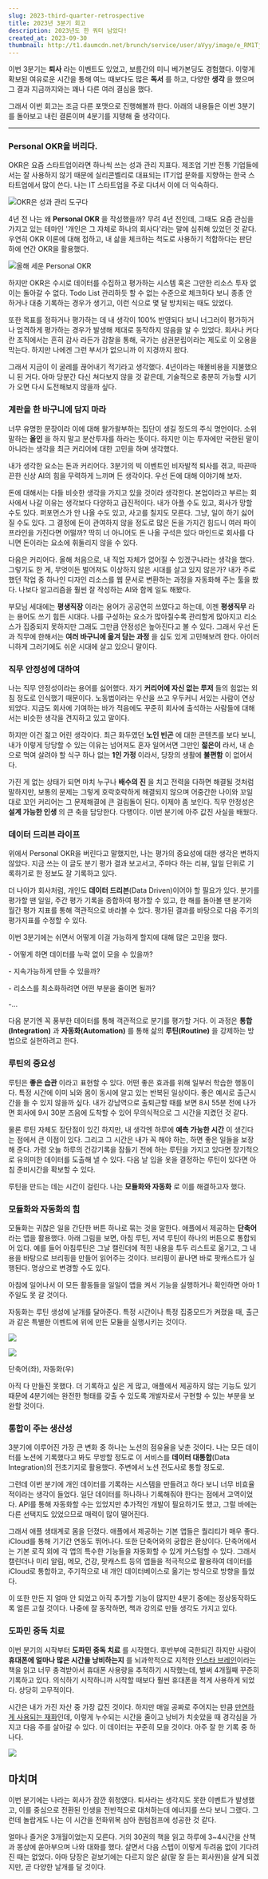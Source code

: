 ```yaml
---
slug: 2023-third-quarter-retrospective
title: 2023년 3분기 회고
description: 2023년도 한 쿼터 남았다!
created_at: 2023-09-30
thumbnail: http://t1.daumcdn.net/brunch/service/user/aVyy/image/e_RM1TjYBdwtPqmj5wCy5Uk-uRw.png
---
```


이번 3분기는 **퇴사** 라는 이벤트도 있었고, 보름간의 미니 베가본딩도 경험했다. 이렇게 확보된 여유로운 시간을 통해 여느 때보다도 많은
**독서** 를 하고, 다양한 **생각** 을 했으며 그 결과 지금까지와는 꽤나 다른 여러 결심을 했다.

그래서 이번 회고는 조금 다른 포맷으로 진행해볼까 한다. 아래의 내용들은 이번 3분기를 돌아보고 내린 결론이며 4분기를 지탱해 줄 생각이다.

---

### Personal OKR을 버리다.

OKR은 요즘 스타트업이라면 하나씩 쓰는 성과 관리 지표다. 제조업 기반 전통 기업들에서는 잘 사용하지 않기 때문에 실리콘벨리로 대표되는
IT기업 문화를 지향하는 한국 스타트업에서 많이 쓴다. 나는 IT 스타트업을 주로 다녀서 이에 더 익숙하다.

![](http://t1.daumcdn.net/brunch/service/user/aVyy/image/gDmw4d-ugUD-9t2wkxUW18LMKic.png)OKR은
성과 관리 도구다

4년 전 나는 왜 **Personal OKR** 을 작성했을까? 무려 4년 전인데, 그때도 요즘 관심을 가지고 있는 테마인 '개인은 그
자체로 하나의 회사다'라는 말에 심취해 있었던 것 같다. 우연히 OKR 이론에 대해 접하고, 내 삶을 체크하는 척도로 사용하기 적합하다는
판단 하에 연간 OKR을 활용했다.

![](http://t1.daumcdn.net/brunch/service/user/aVyy/image/hxlKGHEuId7H8-dY12hA4aNKiJc.png)올해
세운 Personal OKR

하지만 OKR은 수시로 데이터를 수집하고 평가하는 시스템 혹은 그만한 리소스 투자 없이는 돌아갈 수 없다. Todo List 관리하듯 할 수
없는 수준으로 체크하다 보니 종종 안 하거나 대충 기록하는 경우가 생기고, 이런 식으로 몇 달 방치되는 때도 있었다.

또한 목표를 정하거나 평가하는 데 내 생각이 100% 반영되다 보니 너그러이 평가하거나 엄격하게 평가하는 경우가 발생해 제대로 동작하지
않음을 알 수 있었다. 회사나 커다란 조직에서는 흔히 감사 라든가 감찰을 통해, 국가는 삼권분립이라는 제도로 이 오용을 막는다. 하지만
나에겐 그런 부서가 없으니까 이 지경까지 왔다.

그래서 지금이 이 굴레를 끊어내기 적기라고 생각했다. 4년이라는 매몰비용을 지불했으니 된 거다. 아마 당분간 다신 쳐다보지 않을 것 같은데,
기술적으로 충분히 가능할 시기가 오면 다시 도전해보지 않을까 싶다.

### 계란을 한 바구니에 담지 마라

너무 유명한 문장이라 이에 대해 왈가왈부하는 집단이 생길 정도의 주식 명언이다. 소위 말하는 **올인** 을 하지 말고 분산투자를 하라는
뜻이다. 하지만 이는 투자에만 국한된 말이 아니라는 생각을 최근 커리어에 대한 고민을 하며 생각했다.

내가 생각한 요소는 돈과 커리어다. 3분기의 빅 이벤트인 비자발적 퇴사를 겪고, 따끈따끈한 신상 AI의 힘을 무력하게 느끼며 든 생각이다.
우선 돈에 대해 이야기해 보자.

돈에 대해서는 다들 비슷한 생각을 가지고 있을 것이라 생각한다. 본업이라고 부르는 회사에서 나갈 이유는 생각보다 다양하고 급진적이다. 내가
아플 수도 있고, 회사가 망할 수도 있다. 퍼포먼스가 안 나올 수도 있고, 사고를 칠지도 모른다. 그냥, 일이 하기 싫어질 수도 있다. 그
결정에 돈이 관여하지 않을 정도로 많은 돈을 가지긴 힘드니 여러 파이프라인을 가진다면 어떨까? 딱히 너 아니어도 돈 나올 구석은 있다
마인드로 회사를 다니면 돈이라는 요소에 휘둘리지 않을 수 있다.

다음은 커리어다. 올해 처음으로, 내 직업 자체가 없어질 수 있겠구나라는 생각을 했다. 그렇기도 한 게, 무엇이든 벌어져도 이상하지 않은
시대를 살고 있지 않은가? 내가 주로 했던 작업 중 하나인 디자인 리소스를 웹 문서로 변환하는 과정을 자동화해 주는 툴을 봤다. 나보다
알고리즘을 훨씬 잘 작성하는 AI와 함께 일도 해봤다.

부모님 세대에는 **평생직장** 이라는 용어가 공공연히 쓰였다고 하는데, 이젠 **평생직무** 라는 용어도 쓰기 힘든 시대다. 나를 구성하는
요소가 많아질수록 관리할게 많아지고 리소스가 집중되지 못하지만 그래도 그만큼 안정성은 높아진다고 볼 수 있다. 그래서 우선 돈과 직무에
한해서는 **여러 바구니에 옮겨 담는 과정** 을 심도 있게 고민해보려 한다. 아이러니하게 그러기에도 쉬운 시대에 살고 있으니 말이다.

### 직무 안정성에 대하여

나는 직무 안정성이라는 용어를 싫어했다. 자기 **커리어에 자신 없는 루저** 들의 힘없는 외침 정도로 인식했기 때문이다. 노동법이라는
우산을 쓰고 우두커니 서있는 사람이 연상되었다. 지금도 회사에 기여하는 바가 적음에도 꾸준히 회사에 출석하는 사람들에 대해서는 비슷한 생각을
견지하고 있고 말이다.

하지만 이건 젊고 어린 생각이다. 최근 화두였던 **노인 빈곤** 에 대한 콘텐츠를 보다 보니, 내가 이렇게 당당할 수 있는 이유는 넘어져도
혼자 일어서면 그만인 **젊은이** 라서, 내 손으로 먹여 살려야 할 식구 하나 없는 **1인 가정** 이라서, 당장의 생활에 **불편함**
이 없어서다.

가진 게 없는 상태가 되면 마치 누구나 **배수의 진** 을 치고 전력을 다하면 해결될 것처럼 말하지만, 보통의 문제는 그렇게 호락호락하게
해결되지 않으며 어중간한 나이와 꼬일 대로 꼬인 커리어는 그 문제해결에 큰 걸림돌이 된다. 이제야 좀 보인다. 직무 안정성은 **설계 가능한
인생** 의 큰 축을 담당한다. 다행이다. 이번 분기에 아주 값진 사실을 배웠다.

### 데이터 드리븐 라이프

위에서 Personal OKR을 버린다고 말했지만, 나는 평가의 중요성에 대한 생각은 변하지 않았다. 지금 쓰는 이 글도 분기 평가 결과
보고서고, 주마다 하는 리뷰, 일일 단위로 기록하기로 한 정보도 잘 기록하고 있다.

더 나아가 회사처럼, 개인도 **데이터 드리븐**(Data Driven)이어야 할 필요가 있다. 분기를 평가할 땐 일일, 주간 평가 기록을
종합하여 평가할 수 있고, 한 해를 돌아볼 땐 분기와 월간 평가 지표를 통해 객관적으로 바라볼 수 있다. 평가된 결과를 바탕으로 다음 주기의
평가지표를 수정할 수 있다.

이번 3분기에는 쉬면서 어떻게 이걸 가능하게 할지에 대해 많은 고민을 했다.

\- 어떻게 하면 데이터를 누락 없이 모을 수 있을까?

\- 지속가능하게 만들 수 있을까?

\- 리소스를 최소화하려면 어떤 부분을 줄이면 될까?

-...

다음 분기엔 꼭 풍부한 데이터를 통해 객관적으로 분기를 평가할 거다. 이 과정은 **통합(Integration)** 과
**자동화(Automation)** 를 통해 삶의 **루틴(Routine)** 을 강제하는 방법으로 실현하려고 한다.

### 루틴의 중요성

루틴은 **좋은 습관** 이라고 표현할 수 있다. 어떤 좋은 효과를 위해 일부러 학습한 행동이다. 특정 시간에 이미 뇌와 몸이 동시에 알고
있는 반복된 일상이다. 좋은 예시로 출근시간을 들 수 있지 않을까 싶다. 내가 강남역으로 출퇴근할 때를 보면 8시 55분 전에 나가면 회사에
9시 30분 즈음에 도착할 수 있어 무의식적으로 그 시간을 지켰던 것 같다.

물론 루틴 자체도 장단점이 있긴 하지만, 내 생각엔 하루에 **예측 가능한 시간** 이 생긴다는 점에서 큰 이점이 있다. 그리고 그 시간은
내가 꼭 해야 하는, 하면 좋은 일들을 보장해 준다. 가령 오늘 하루의 건강기록을 잠들기 전에 하는 루틴을 가지고 있다면 장기적으로 유의미한
데이터를 도출해 낼 수 있다. 다음 날 입을 옷을 결정하는 루틴이 있다면 아침 준비시간을 확보할 수 있다.

루틴을 만드는 데는 시간이 걸린다. 나는 **모듈화와 자동화** 로 이를 해결하고자 했다.

### 모듈화와 자동화의 힘

모듈화는 귀찮은 일을 간단한 버튼 하나로 묶는 것을 말한다. 애플에서 제공하는 **단축어** 라는 앱을 활용했다. 아래 그림을 보면, 아침
루틴, 저녁 루틴이 하나의 버튼으로 통합되어 있다. 예를 들어 아침루틴은 그날 캘린더에 적힌 내용을 투두 리스트로 옮기고, 그 내용을
바탕으로 브리핑을 만들어 읽어주는 것이다. 브리핑이 끝나면 바로 팟캐스트가 실행된다. 명상으로 변경할 수도 있다.

아침에 일어나서 이 모든 활동들을 일일이 앱을 켜서 기능을 실행하거나 확인하면 아마 1주일도 못 갈 것이다.

자동화는 루틴 생성에 날개를 달아준다. 특정 시간이나 특정 집중모드가 켜졌을 때, 출근과 같은 특별한 이벤트에 위에 만든 모듈을 실행시키는
것이다.

![](http://t1.daumcdn.net/brunch/service/user/aVyy/image/KyZVoUpQgdcqvECu-jn9WBojZ60.jpeg)

![](http://t1.daumcdn.net/brunch/service/user/aVyy/image/PXugmYOxhuukOY6unqOSirTrSMQ.jpeg)

단축어(좌), 자동화(우)

아직 다 만들진 못했다. 더 기록하고 싶은 게 많고, 애플에서 제공하지 않는 기능도 있기 때문에 4분기에는 완전한 형태를 갖출 수 있도록
개발자로서 구현할 수 있는 부분을 보완할 것이다.

### 통합이 주는 생산성

3분기에 이루어진 가장 큰 변화 중 하나는 노션의 점유율을 낮춘 것이다. 나는 모든 데이터를 노션에 기록했다고 봐도 무방할 정도로 이
서비스를 **데이터 대통합**(Data Integration)의 전초기지로 활용했다. 주변에서 노션 전도사로 통할 정도로.

그런데 이번 분기에 개인 데이터를 기록하는 시스템을 만들려고 하다 보니 너무 비효율적이라는 생각이 들었다. 일단 데이터를 하나하나 기록해줘야
한다는 점에서 고역이었다. API를 통해 자동화할 수는 있었지만 추가적인 개발이 필요하기도 했고, 그럴 바에는 다른 선택지도 있었으므로
매력이 많이 떨어진다.

그래서 애플 생태계로 몸을 던졌다. 애플에서 제공하는 기본 앱들은 퀄리티가 매우 좋다. iCloud를 통해 기기간 연동도 뛰어나다. 또한
단축어와의 궁합은 환상이다. 단축어에서는 기본 로직 외에 각 앱의 특수한 기능들을 자동화할 수 있게 커스텀할 수 있다. 그래서 캘린더나 미리
알림, 메모, 건강, 팟캐스트 등의 앱들을 적극적으로 활용하여 데이터를 iCloud로 통합하고, 주기적으로 내 개인 데이터베이스로 옮기는
방식으로 방향을 틀었다.

이 또한 만든 지 얼마 안 되었고 아직 추가할 기능이 많지만 4분기 중에는 정상동작하도록 얼른 고칠 것이다. 나중에 잘 동작하면, 책과
강의로 만들 생각도 가지고 있다.

### 도파민 중독 치료

이번 분기의 시작부터 **도파민 중독 치료** 를 시작했다. 후반부에 국한되긴 하지만 사람이 **휴대폰에 얼마나 많은 시간을 낭비하는지**
를 뇌과학적으로 지적한 [인스타 브레인](https://brunch.co.kr/@dlsghwns/81)이라는 책을 읽고 너무 충격받아서
휴대폰 사용량을 추적하기 시작했는데, 벌써 4개월째 꾸준히 기록하고 있다. 의식하기 시작하니까 시작할 때보다 훨씬 휴대폰을 적게 사용하게
되었다. 상당히 고무적이다.

시간은 내가 가진 자산 중 가장 값진 것이다. 하지만 매일 공짜로 주어지는 만큼 [만연하게 사용되는
재화](https://brunch.co.kr/@dlsghwns/58)인데, 이렇게 누수되는 시간을 줄이고 낭비가 치솟았을 때 경각심을 가지고
다음 주를 살아갈 수 있다. 이 데이터는 꾸준히 모을 것이다. 아주 잘 한 기록 중 하나다.

![](http://t1.daumcdn.net/brunch/service/user/aVyy/image/8U-KcIy0jIEuncUoUOyu9lmwIKI.png)

## 마치며

이번 분기에는 나라는 회사가 잠깐 휘청였다. 퇴사라는 생각지도 못한 이벤트가 발생했고, 이를 중심으로 전환된 인생을 전반적으로 대처하는데
에너지를 쓰다 보니 그랬다. 그런데 놀랍게도 나는 이 시간을 전화위복 삼아 퀀텀점프에 성공한 것 같다.

얼마나 즐거운 3개월이었는지 모른다. 거의 30권의 책을 읽고 하루에 3~4시간을 산책과 몽상에 쏟아부으며 나와 대화를 했다. 살면서 다음
스텝이 이렇게 두려움 없이 기다려진 때는 없었다. 아마 당장은 겉보기에는 다르지 않은 삶(말 잘 듣는 회사원)을 살게 되겠지만, 곧 다양한
날개를 달 것이다.
